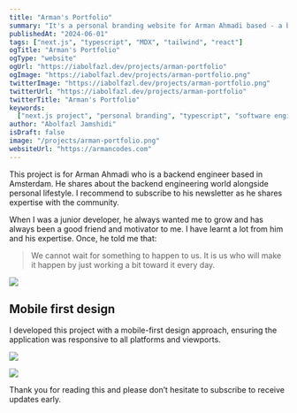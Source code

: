```yaml
---
title: "Arman's Portfolio"
summary: "It's a personal branding website for Arman Ahmadi based - a backend engineer."
publishedAt: "2024-06-01"
tags: ["next.js", "typescript", "MDX", "tailwind", "react"]
ogTitle: "Arman's Portfolio"
ogType: "website"
ogUrl: "https://iabolfazl.dev/projects/arman-portfolio"
ogImage: "https://iabolfazl.dev/projects/arman-portfolio.png"
twitterImage: "https://iabolfazl.dev/projects/arman-portfolio.png"
twitterUrl: "https://iabolfazl.dev/projects/arman-portfolio"
twitterTitle: "Arman's Portfolio"
keywords:
  ["next.js project", "personal branding", "typescript", "software engineer"]
author: "Abolfazl Jamshidi"
isDraft: false
image: "/projects/arman-portfolio.png"
websiteUrl: "https://armancodes.com"
---
```


This project is for Arman Ahmadi who is a backend engineer based in Amsterdam. He shares about the backend engineering world alongside personal lifestyle. I recommend to subscribe to his newsletter as he shares expertise with the community.

When I was a junior developer, he always wanted me to grow and has always been a good friend and motivator to me. I have learnt a lot from him and his expertise. Once, he told me that:

> We cannot wait for something to happen to us. It is us who will make it happen by just working a bit toward it every day.

<Image rounded width={600} height={400} src="/projects/arman-portfolio.gif" />

## Mobile first design

I developed this project with a mobile-first design approach, ensuring the application was responsive to all platforms and viewports.

<Image
  rounded
  width={600}
  height={400}
  src="/projects/arman-portfolio.png"
  caption="This is the UI of his personal website's home page."
/>

<Image
  rounded
  width={600}
  height={400}
  src="/projects/arman-portfolio-phone.png"
/>

Thank you for reading this and please don’t hesitate to subscribe to receive updates early.
